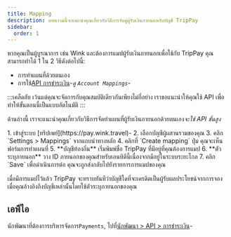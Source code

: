 ```yaml
---
title: Mapping
description: บทความนี้จะแนะนำคุณเกี่ยวกับวิธีการจับคู่ผู้รับเงินภายนอกกับบัญชี TripPay
sidebar:
  order: 1
---
```


หากคุณเป็นผู้บูรณาการ เช่น Wink และต้องการแมปผู้รับเงินภายนอกเพื่อใช้กับ TripPay คุณสามารถทำได้ 1 ใน 2 วิธีดังต่อไปนี้:

* การทำแผนที่ด้วยตนเอง
* การใช้[API การชำระเงิน](/developers/apis/#payment-api)-*ดู `Account Mappings`*-

:::เคล็ดลับ
เว้นแต่คุณจะจัดการกับคุณสมบัติเดียวกันเพียงไม่กี่อย่าง เราขอแนะนำให้คุณใช้ API เพื่อทำให้ขั้นตอนนี้เป็นแบบอัตโนมัติ
:::

ด้านล่างนี้ เราจะแนะนำคุณเกี่ยวกับวิธีการจัดทำแผนที่ผู้รับเงินภายนอกด้วยตนเอง*จะใช้ API ขั้นสูง*

<Steps>
  1. เข้าสู่ระบบ [ทริปเพย์](https://pay.wink.travel)-
  2. เลือกบัญชีผู้ผสานรวมของคุณ
  3. คลิก `Settings > Mappings` จากแถบนำทางหลัก
  4. คลิกที่ `Create mapping` ปุ่ม คุณจะเห็นฟอร์มการทำแผนที่
  5. **บัญชีท้องถิ่น** เริ่มพิมพ์ชื่อ TripPay ที่มีอยู่ที่คุณต้องการแมป
  6. **ตัวระบุภายนอก** วาง ID ภายนอกของคุณสำหรับเอนทิตีนี้เนื่องจากมีอยู่ในระบบระยะไกล
  7. คลิก `Save` เพื่อดำเนินการต่อ คุณจะถูกส่งกลับไปยังรายการการแมปของคุณ
</Steps>


เมื่อมีการแมปไว้แล้ว TripPay จะทราบทันทีว่าบัญชีใดที่จะเครดิตเป็นผู้รับผลประโยชน์จากการจองเมื่อคุณอ้างอิงถึงบัญชีเหล่านั้นโดยใช้ตัวระบุภายนอกของคุณ

## เอพีไอ

นักพัฒนาที่ต้องการบริหารจัดการ`Payments`, ไปที่[นักพัฒนา > API > การชำระเงิน](/developers/apis/#payment-api)-

